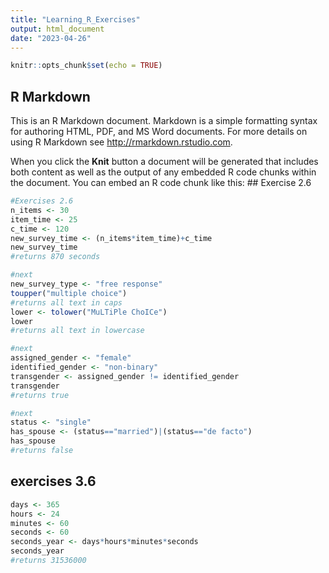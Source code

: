 ---
title: "Learning_R_Exercises"
output: html_document
date: "2023-04-26"
---

```{r setup, include=FALSE}
knitr::opts_chunk$set(echo = TRUE)
```

## R Markdown

This is an R Markdown document. Markdown is a simple formatting syntax for authoring HTML, PDF, and MS Word documents. For more details on using R Markdown see <http://rmarkdown.rstudio.com>.

When you click the **Knit** button a document will be generated that includes both content as well as the output of any embedded R code chunks within the document. You can embed an R code chunk like this:
## Exercise 2.6
```{r exercise_2.6}
#Exercises 2.6
n_items <- 30
item_time <- 25
c_time <- 120
new_survey_time <- (n_items*item_time)+c_time
new_survey_time
#returns 870 seconds

#next
new_survey_type <- "free response"
toupper("multiple choice")
#returns all text in caps
lower <- tolower("MuLTiPle ChoICe")
lower
#returns all text in lowercase

#next
assigned_gender <- "female"
identified_gender <- "non-binary"
transgender <- assigned_gender != identified_gender
transgender
#returns true

#next
status <- "single"
has_spouse <- (status=="married")|(status=="de facto")
has_spouse
#returns false
```
## exercises 3.6
``` {r exercises 3.6}
days <- 365
hours <- 24
minutes <- 60
seconds <- 60
seconds_year <- days*hours*minutes*seconds
seconds_year
#returns 31536000
```